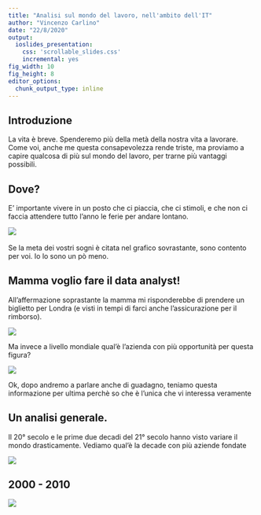 ```yaml
---
title: "Analisi sul mondo del lavoro, nell'ambito dell'IT"
author: "Vincenzo Carlino"
date: "22/8/2020"
output: 
  ioslides_presentation:
    css: 'scrollable_slides.css'
    incremental: yes
fig_width: 10 
fig_height: 8
editor_options: 
  chunk_output_type: inline
---
```


## Introduzione
La vita è breve. 
Spenderemo più della metà della nostra vita a lavorare.
Come voi, anche me questa consapevolezza rende triste, ma proviamo a capire qualcosa di più sul mondo del lavoro, per trarne più vantaggi possibili.

## Dove?
E' importante vivere in un posto che ci piaccia, che ci stimoli, e che non ci faccia attendere tutto l'anno le ferie per andare lontano.

![](./images/three_top_jobs_cities.png)
<br><br>Se la meta dei vostri sogni è citata nel grafico sovrastante, sono contento per voi. Io lo sono un pò meno.

## Mamma voglio fare il data analyst!
All'affermazione soprastante la mamma mi risponderebbe di prendere un biglietto per Londra (e visti in tempi di farci anche l'assicurazione per il rimborso).

![](./images/da_jobs_cities.png)

Ma invece a livello mondiale qual'è l'azienda con più opportunità per questa figura?

![](./images/top_companies_for_da.png)

Ok, dopo andremo a parlare anche di guadagno, teniamo questa informazione per ultima perchè so che è l'unica che vi interessa veramente

## Un analisi generale.
Il 20° secolo e le prime due decadi del 21° secolo hanno visto variare il mondo drasticamente. Vediamo qual'è la decade con più aziende fondate

![](./images/foundation_years.png)

## 2000 - 2010

![](./images/sectors_companies_years.png)